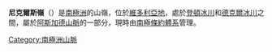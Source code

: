 {{coord|77|28|S|162|44|E|display=title}}

'''尼克爾斯嶺'''（{{lang-en|Nichols Ridge}}）是[[南極洲|南極洲]]的山嶺，位於[[維多利亞地|維多利亞地]]，處於[[登頓冰川|登頓冰川]]和[[德克爾冰川|德克爾冰川]]之間，屬於[[阿斯加德山脈|阿斯加德山脈]]的一部分，現時由[[南極條約體系|南極條約體系]]管理。

{{DEFAULTSORT:Nichols Ridge}}
[[Category:南極洲山脈|Category:南極洲山脈]]


{{McMurdoDryValleys-geo-stub}}